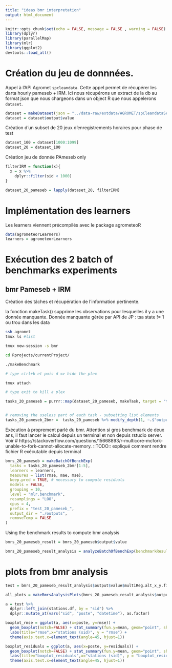 ```yaml
---
title: "ideas bmr interpretation"
output: html_document
---
```


```r
knitr::opts_chunk$set(echo = FALSE, message = FALSE , warning = FALSE)
library(dplyr)
library(parallelMap)
library(mlr)
library(ggplot2)
devtools::load_all()
```


# Création du jeu de donnnées.

Appel à l'API Agromet `spcleandata`. Cette appel permet de récupérer les darta hourly pameseb + IRM.
Ici nous récupérons un extract de la db au format json que nous chargeons dans un object R que nous appelerons `dataset`.
```r

dataset = makeDataset(json = "../data-raw/extdata/AGROMET/spCleandataSensorstsaForallFm2016-01-01To2017-12-31.json", sensors = "tsa" )
dataset = dataset$output$value
```

Création d'un subset de 20 jeux d'enregistrements horaires pour phase de test
```r
dataset_100 = dataset[1000:1099]
dataset_20 = dataset_100
```

Création jeu de donnée PAmeseb only
```r
filterIRM = function(x){
  x = x %>%
    dplyr::filter(sid < 1000)
}

dataset_20_pameseb = lapply(dataset_20, filterIRM)
```

# Implémentation des learners

Les learners viennent précompilés avec le package agrometeoR
```r
data(agrometeorLearners)
learners = agrometeorLearners
```


# Exécution des 2 batch of benchmarks experiments

## bmr Pameseb + IRM

Création des tâches et récupération de l'information pertinente. 

la fonction makeTask() supprime les observations pour lesquelles il y a une donnée manquante. Donnée manquante gérée par API de JP : tsa state != 1 ou trou dans les data

```bash
ssh agromet
tmux ls #list

tmux new-session -s bmr

cd Rprojects/currentProject/

./makeBenchmark

# type ctrl+b et puis d => hide the plex

tmux attach

# type exit to kill a plex
```


```r
tasks_20_pameseb = purrr::map(dataset_20_pameseb, makeTask, target = "tsa")


# removing the useless part of each task - subsetting list elements
tasks_20_pameseb_2bmr =  tasks_20_pameseb %>% modify_depth(1, ~.$"output"$"value"$"task")

```

Exécution à proprement parlé du bmr. Attention si gros benchmark de deux ans, il faut lancer le calcul depuis un terminal et non depuis rstudio server. Voir # https://stackoverflow.com/questions/15668893/r-multicore-mcfork-unable-to-fork-cannot-allocate-memory.
::TODO:: expliqué comment rendre fichier R exécutable depuis terminal
```r
bmrs_20_pameseb = makeBatchOfBenchExp(
  tasks = tasks_20_pameseb_2bmr[1:5],
  learners = learners,
  measures = list(rmse, mae, mse),
  keep.pred = TRUE, # necessary to compute residuals
  models = FALSE,
  grouping = 10,
  level = "mlr.benchmark",
  resamplings = "LOO",
  cpus = 4, 
  prefix = "test_20_pameseb_",
  output_dir = "./outputs",
  removeTemp = FALSE
)
```

Using the benchmark results to compute bmr analysis
```r
bmrs_20_pameseb_result = bmrs_20_pameseb$output$value

bmrs_20_pameseb_result_analysis = analyzeBatchOfBenchExp(benchmarkResult = bmrs_20_pameseb_result, tasks = tasks_20_pameseb[1:5])
```


# plots from bmr analysis
```r
test = bmrs_20_pameseb_result_analysis$output$value$multiReg.alt_x_y.filtered$data_summary

all_plots = makeBmrsAnalysisPlots(bmrs_20_pameseb_result_analysis$output$value)

a = test %>%
  dplyr::left_join(stations.df, by = "sid") %>%
  dplyr::mutate_at(vars("sid", "poste", "datetime"), as.factor)

boxplot_rmse = ggplot(a, aes(x=poste, y=rmse)) + 
  geom_boxplot(notch=FALSE) + stat_summary(fun.y=mean, geom="point", shape=23, size=2) +
  labs(title="rmse",x="stations (sid)", y = "rmse") +
  theme(axis.text.x=element_text(angle=45, hjust=1))

boxplot_residuals = ggplot(a, aes(x=poste, y=residuals)) + 
  geom_boxplot(notch=FALSE) + stat_summary(fun.y=mean, geom="point", shape=23, size=2) +
  labs(title="boxplot_residuals",x="stations (sid)", y = "boxplot_residuals") +
  theme(axis.text.x=element_text(angle=45, hjust=1))
```





